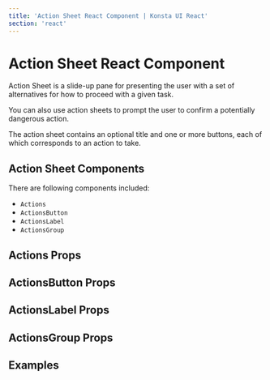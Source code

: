 ```yaml
---
title: 'Action Sheet React Component | Konsta UI React'
section: 'react'
---
```



# Action Sheet React Component

Action Sheet is a slide-up pane for presenting the user with a set of alternatives for how to proceed with a given task.

You can also use action sheets to prompt the user to confirm a potentially dangerous action.

The action sheet contains an optional title and one or more buttons, each of which corresponds to an action to take.

## Action Sheet Components

There are following components included:

- `Actions`
- `ActionsButton`
- `ActionsLabel`
- `ActionsGroup`

## Actions Props

<ActionsProps />

## ActionsButton Props

<ActionsButtonProps />

## ActionsLabel Props

<ActionsLabelProps />

## ActionsGroup Props

<ActionsGroupProps />

## Examples

<ActionsExample />
